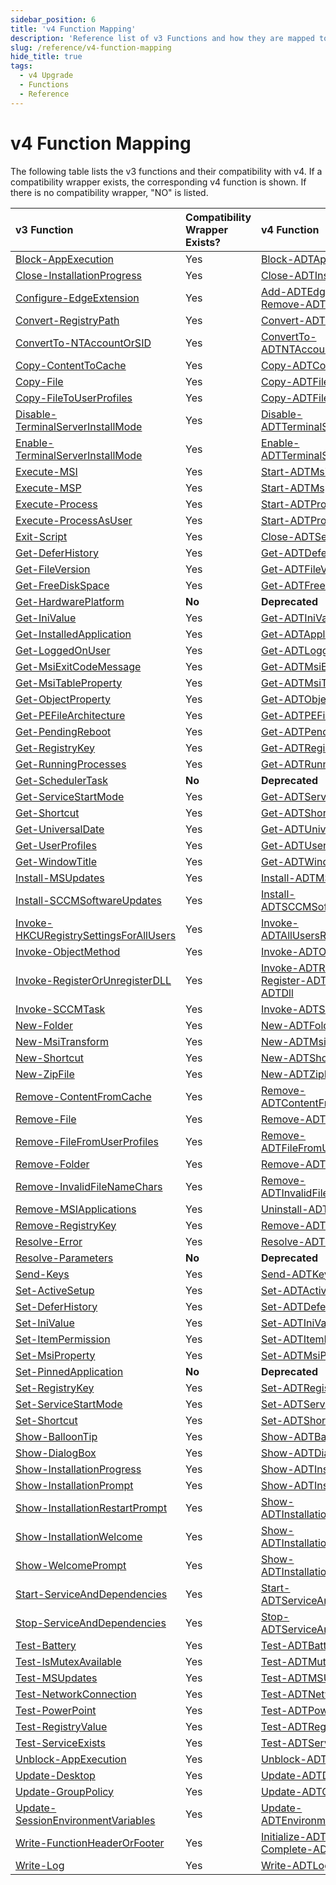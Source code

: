 ```yaml
---
sidebar_position: 6
title: 'v4 Function Mapping'
description: 'Reference list of v3 Functions and how they are mapped to the new v4 functions.'
slug: /reference/v4-function-mapping
hide_title: true
tags:
  - v4 Upgrade
  - Functions
  - Reference
---
```


# v4 Function Mapping

The following table lists the v3 functions and their compatibility with v4. If a compatibility wrapper exists, the corresponding v4 function is shown. If there is no compatibility wrapper, "NO" is listed.

| v3 Function                                                                                                                                  | Compatibility Wrapper Exists? | v4 Function                                                                                                                                                            |
|:---------------------------------------------------------------------------------------------------------------------------------------------|:------------------------------|:-----------------------------------------------------------------------------------------------------------------------------------------------------------------------|
| [Block-AppExecution](../../versioned_docs/version-3.10.2/reference/functions/Block-AppExecution.mdx)                                         | Yes                           | [Block-ADTAppExecution](./functions/Block-ADTAppExecution.mdx)                                                                                                         |
| [Close-InstallationProgress](../../versioned_docs/version-3.10.2/reference/functions/Close-InstallationProgress.mdx)                         | Yes                           | [Close-ADTInstallationProgress](./functions/Close-ADTInstallationProgress.mdx)                                                                                         |
| [Configure-EdgeExtension](../../versioned_docs/version-3.10.2/reference/functions/Configure-EdgeExtension.mdx)                               | Yes                           | [Add-ADTEdgeExtension](./functions/Add-ADTEdgeExtension.mdx) / [Remove-ADTEdgeExtension](./functions/Remove-ADTEdgeExtension.mdx)                                      |
| [Convert-RegistryPath](../../versioned_docs/version-3.10.2/reference/functions/Convert-RegistryPath.mdx)                                     | Yes                           | [Convert-ADTRegistryPath](./functions/Convert-ADTRegistryPath.mdx)                                                                                                     |
| [ConvertTo-NTAccountOrSID](../../versioned_docs/version-3.10.2/reference/functions/ConvertTo-NTAccountOrSID.mdx)                             | Yes                           | [ConvertTo-ADTNTAccountOrSID](./functions/ConvertTo-ADTNTAccountOrSID.mdx)                                                                                             |
| [Copy-ContentToCache](../../versioned_docs/version-3.10.2/reference/functions/Copy-ContentToCache.mdx)                                       | Yes                           | [Copy-ADTContentToCache](./functions/Copy-ADTContentToCache.mdx)                                                                                                       |
| [Copy-File](../../versioned_docs/version-3.10.2/reference/functions/Copy-File.mdx)                                                           | Yes                           | [Copy-ADTFile](./functions/Copy-ADTFile.mdx)                                                                                                                           |
| [Copy-FileToUserProfiles](../../versioned_docs/version-3.10.2/reference/functions/Copy-FileToUserProfiles.mdx)                               | Yes                           | [Copy-ADTFileToUserProfiles](./functions/Copy-ADTFileToUserProfiles.mdx)                                                                                               |
| [Disable-TerminalServerInstallMode](../../versioned_docs/version-3.10.2/reference/functions/Disable-TerminalServerInstallMode.mdx)           | Yes                           | [Disable-ADTTerminalServerInstallMode](./functions/Disable-ADTTerminalServerInstallMode.mdx)                                                                           |
| [Enable-TerminalServerInstallMode](../../versioned_docs/version-3.10.2/reference/functions/Enable-TerminalServerInstallMode.mdx)             | Yes                           | [Enable-ADTTerminalServerInstallMode](./functions/Enable-ADTTerminalServerInstallMode.mdx)                                                                             |
| [Execute-MSI](../../versioned_docs/version-3.10.2/reference/functions/Execute-MSI.mdx)                                                       | Yes                           | [Start-ADTMsiProcess](./functions/Start-ADTMsiProcess.mdx)                                                                                                             |
| [Execute-MSP](../../versioned_docs/version-3.10.2/reference/functions/Execute-MSP.mdx)                                                       | Yes                           | [Start-ADTMspProcess](./functions/Start-ADTMspProcess.mdx)                                                                                                             |
| [Execute-Process](../../versioned_docs/version-3.10.2/reference/functions/Execute-Process.mdx)                                               | Yes                           | [Start-ADTProcess](./functions/Start-ADTProcess.mdx)                                                                                                                   |
| [Execute-ProcessAsUser](../../versioned_docs/version-3.10.2/reference/functions/Execute-ProcessAsUser.mdx)                                   | Yes                           | [Start-ADTProcessAsUser](./functions/Start-ADTProcessAsUser.mdx)                                                                                                       |
| [Exit-Script](../../versioned_docs/version-3.10.2/reference/functions/Exit-Script.mdx)                                                       | Yes                           | [Close-ADTSession](./functions/Close-ADTSession.mdx)                                                                                                                   |
| [Get-DeferHistory](../../versioned_docs/version-3.10.2/reference/functions/Get-DeferHistory.mdx)                                             | Yes                           | [Get-ADTDeferHistory](./functions/Get-ADTDeferHistory.mdx)                                                                                                             |
| [Get-FileVersion](../../versioned_docs/version-3.10.2/reference/functions/Get-FileVersion.mdx)                                               | Yes                           | [Get-ADTFileVersion](./functions/Get-ADTFileVersion.mdx)                                                                                                               |
| [Get-FreeDiskSpace](../../versioned_docs/version-3.10.2/reference/functions/Get-FreeDiskSpace.mdx)                                           | Yes                           | [Get-ADTFreeDiskSpace](./functions/Get-ADTFreeDiskSpace.mdx)                                                                                                           |
| [Get-HardwarePlatform](../../versioned_docs/version-3.10.2/reference/functions/Get-HardwarePlatform.mdx)                                     | **No**                        | **Deprecated**                                                                                                                                                         |
| [Get-IniValue](../../versioned_docs/version-3.10.2/reference/functions/Get-IniValue.mdx)                                                     | Yes                           | [Get-ADTIniValue](./functions/Get-ADTIniValue.mdx)                                                                                                                     |
| [Get-InstalledApplication](../../versioned_docs/version-3.10.2/reference/functions/Get-InstalledApplication.mdx)                             | Yes                           | [Get-ADTApplication](./functions/Get-ADTApplication.mdx)                                                                                                               |
| [Get-LoggedOnUser](../../versioned_docs/version-3.10.2/reference/functions/Get-LoggedOnUser.mdx)                                             | Yes                           | [Get-ADTLoggedOnUser](./functions/Get-ADTLoggedOnUser.mdx)                                                                                                             |
| [Get-MsiExitCodeMessage](../../versioned_docs/version-3.10.2/reference/functions/Get-MsiExitCodeMessage.mdx)                                 | Yes                           | [Get-ADTMsiExitCodeMessage](./functions/Get-ADTMsiExitCodeMessage.mdx)                                                                                                 |
| [Get-MsiTableProperty](../../versioned_docs/version-3.10.2/reference/functions/Get-MsiTableProperty.mdx)                                     | Yes                           | [Get-ADTMsiTableProperty](./functions/Get-ADTMsiTableProperty.mdx)                                                                                                     |
| [Get-ObjectProperty](../../versioned_docs/version-3.10.2/reference/functions/Get-ObjectProperty.mdx)                                         | Yes                           | [Get-ADTObjectProperty](./functions/Get-ADTObjectProperty.mdx)                                                                                                         |
| [Get-PEFileArchitecture](../../versioned_docs/version-3.10.2/reference/functions/Get-PEFileArchitecture.mdx)                                 | Yes                           | [Get-ADTPEFileArchitecture](./functions/Get-ADTPEFileArchitecture.mdx)                                                                                                 |
| [Get-PendingReboot](../../versioned_docs/version-3.10.2/reference/functions/Get-PendingReboot.mdx)                                           | Yes                           | [Get-ADTPendingReboot](./functions/Get-ADTPendingReboot.mdx)                                                                                                           |
| [Get-RegistryKey](../../versioned_docs/version-3.10.2/reference/functions/Get-RegistryKey.mdx)                                               | Yes                           | [Get-ADTRegistryKey](./functions/Get-ADTRegistryKey.mdx)                                                                                                               |
| [Get-RunningProcesses](../../versioned_docs/version-3.10.2/reference/functions/Get-RunningProcesses.mdx)                                     | Yes                           | [Get-ADTRunningProcesses](./functions/Get-ADTRunningProcesses.mdx)                                                                                                     |
| [Get-SchedulerTask](../../versioned_docs/version-3.10.2/reference/functions/Get-SchedulerTask.mdx)                                           | **No**                        | **Deprecated**                                                                                                                                                         |
| [Get-ServiceStartMode](../../versioned_docs/version-3.10.2/reference/functions/Get-ServiceStartMode.mdx)                                     | Yes                           | [Get-ADTServiceStartMode](./functions/Get-ADTServiceStartMode.mdx)                                                                                                     |
| [Get-Shortcut](../../versioned_docs/version-3.10.2/reference/functions/Get-Shortcut.mdx)                                                     | Yes                           | [Get-ADTShortcut](./functions/Get-ADTShortcut.mdx)                                                                                                                     |
| [Get-UniversalDate](../../versioned_docs/version-3.10.2/reference/functions/Get-UniversalDate.mdx)                                           | Yes                           | [Get-ADTUniversalDate](./functions/Get-ADTUniversalDate.mdx)                                                                                                           |
| [Get-UserProfiles](../../versioned_docs/version-3.10.2/reference/functions/Get-UserProfiles.mdx)                                             | Yes                           | [Get-ADTUserProfiles](./functions/Get-ADTUserProfiles.mdx)                                                                                                             |
| [Get-WindowTitle](../../versioned_docs/version-3.10.2/reference/functions/Get-WindowTitle.mdx)                                               | Yes                           | [Get-ADTWindowTitle](./functions/Get-ADTWindowTitle.mdx)                                                                                                               |
| [Install-MSUpdates](../../versioned_docs/version-3.10.2/reference/functions/Install-MSUpdates.mdx)                                           | Yes                           | [Install-ADTMSUpdates](./functions/Install-ADTMSUpdates.mdx)                                                                                                           |
| [Install-SCCMSoftwareUpdates](../../versioned_docs/version-3.10.2/reference/functions/Install-SCCMSoftwareUpdates.mdx)                       | Yes                           | [Install-ADTSCCMSoftwareUpdates](./functions/Install-ADTSCCMSoftwareUpdates.mdx)                                                                                       |
| [Invoke-HKCURegistrySettingsForAllUsers](../../versioned_docs/version-3.10.2/reference/functions/Invoke-HKCURegistrySettingsForAllUsers.mdx) | Yes                           | [Invoke-ADTAllUsersRegistryAction](./functions/Invoke-ADTAllUsersRegistryAction.mdx)                                                                                   |
| [Invoke-ObjectMethod](../../versioned_docs/version-3.10.2/reference/functions/Invoke-ObjectMethod.mdx)                                       | Yes                           | [Invoke-ADTObjectMethod](./functions/Invoke-ADTObjectMethod.mdx)                                                                                                       |
| [Invoke-RegisterOrUnregisterDLL](../../versioned_docs/version-3.10.2/reference/functions/Invoke-RegisterOrUnregisterDLL.mdx)                 | Yes                           | [Invoke-ADTRegSvr32](./functions/Invoke-ADTRegSvr32.mdx) / [Register-ADTDll](./functions/Register-ADTDll.mdx) / [Unregister-ADTDll](./functions/Unregister-ADTDll.mdx) |
| [Invoke-SCCMTask](../../versioned_docs/version-3.10.2/reference/functions/Invoke-SCCMTask.mdx)                                               | Yes                           | [Invoke-ADTSCCMTask](./functions/Invoke-ADTSCCMTask.mdx)                                                                                                               |
| [New-Folder](../../versioned_docs/version-3.10.2/reference/functions/New-Folder.mdx)                                                         | Yes                           | [New-ADTFolder](./functions/New-ADTFolder.mdx)                                                                                                                         |
| [New-MsiTransform](../../versioned_docs/version-3.10.2/reference/functions/New-MsiTransform.mdx)                                             | Yes                           | [New-ADTMsiTransform](./functions/New-ADTMsiTransform.mdx)                                                                                                             |
| [New-Shortcut](../../versioned_docs/version-3.10.2/reference/functions/New-Shortcut.mdx)                                                     | Yes                           | [New-ADTShortcut](./functions/New-ADTShortcut.mdx)                                                                                                                     |
| [New-ZipFile](../../versioned_docs/version-3.10.2/reference/functions/New-ZipFile.mdx)                                                       | Yes                           | [New-ADTZipFile](./functions/New-ADTZipFile.mdx)                                                                                                                       |
| [Remove-ContentFromCache](../../versioned_docs/version-3.10.2/reference/functions/Remove-ContentFromCache.mdx)                               | Yes                           | [Remove-ADTContentFromCache](./functions/Remove-ADTContentFromCache.mdx)                                                                                               |
| [Remove-File](../../versioned_docs/version-3.10.2/reference/functions/Remove-File.mdx)                                                       | Yes                           | [Remove-ADTFile](./functions/Remove-ADTFile.mdx)                                                                                                                       |
| [Remove-FileFromUserProfiles](../../versioned_docs/version-3.10.2/reference/functions/Remove-FileFromUserProfiles.mdx)                       | Yes                           | [Remove-ADTFileFromUserProfiles](./functions/Remove-ADTFileFromUserProfiles.mdx)                                                                                       |
| [Remove-Folder](../../versioned_docs/version-3.10.2/reference/functions/Remove-Folder.mdx)                                                   | Yes                           | [Remove-ADTFolder](./functions/Remove-ADTFolder.mdx)                                                                                                                   |
| [Remove-InvalidFileNameChars](../../versioned_docs/version-3.10.2/reference/functions/Remove-InvalidFileNameChars.mdx)                       | Yes                           | [Remove-ADTInvalidFileNameChars](./functions/Remove-ADTInvalidFileNameChars.mdx)                                                                                       |
| [Remove-MSIApplications](../../versioned_docs/version-3.10.2/reference/functions/Remove-MSIApplications.mdx)                                 | Yes                           | [Uninstall-ADTApplication](./functions/Uninstall-ADTApplication.mdx)                                                                                                   |
| [Remove-RegistryKey](../../versioned_docs/version-3.10.2/reference/functions/Remove-RegistryKey.mdx)                                         | Yes                           | [Remove-ADTRegistryKey](./functions/Remove-ADTRegistryKey.mdx)                                                                                                         |
| [Resolve-Error](../../versioned_docs/version-3.10.2/reference/functions/Resolve-Error.mdx)                                                   | Yes                           | [Resolve-ADTErrorRecord](./functions/Resolve-ADTErrorRecord.mdx)                                                                                                       |
| [Resolve-Parameters](../../versioned_docs/version-3.10.2/reference/functions/Resolve-Parameters.mdx)                                         | **No**                        | **Deprecated**                                                                                                                                                         |
| [Send-Keys](../../versioned_docs/version-3.10.2/reference/functions/Send-Keys.mdx)                                                           | Yes                           | [Send-ADTKeys](./functions/Send-ADTKeys.mdx)                                                                                                                           |
| [Set-ActiveSetup](../../versioned_docs/version-3.10.2/reference/functions/Set-ActiveSetup.mdx)                                               | Yes                           | [Set-ADTActiveSetup](./functions/Set-ADTActiveSetup.mdx)                                                                                                               |
| [Set-DeferHistory](../../versioned_docs/version-3.10.2/reference/functions/Set-DeferHistory.mdx)                                             | Yes                           | [Set-ADTDeferHistory](./functions/Set-ADTDeferHistory.mdx)                                                                                                             |
| [Set-IniValue](../../versioned_docs/version-3.10.2/reference/functions/Set-IniValue.mdx)                                                     | Yes                           | [Set-ADTIniValue](./functions/Set-ADTIniValue.mdx)                                                                                                                     |
| [Set-ItemPermission](../../versioned_docs/version-3.10.2/reference/functions/Set-ItemPermission.mdx)                                         | Yes                           | [Set-ADTItemPermission](./functions/Set-ADTItemPermission.mdx)                                                                                                         |
| [Set-MsiProperty](../../versioned_docs/version-3.10.2/reference/functions/Set-MsiProperty.mdx)                                               | Yes                           | [Set-ADTMsiProperty](./functions/Set-ADTMsiProperty.mdx)                                                                                                               |
| [Set-PinnedApplication](../../versioned_docs/version-3.10.2/reference/functions/Set-PinnedApplication.mdx)                                   | **No**                        | **Deprecated**                                                                                                                                                         |
| [Set-RegistryKey](../../versioned_docs/version-3.10.2/reference/functions/Set-RegistryKey.mdx)                                               | Yes                           | [Set-ADTRegistryKey](./functions/Set-ADTRegistryKey.mdx)                                                                                                               |
| [Set-ServiceStartMode](../../versioned_docs/version-3.10.2/reference/functions/Set-ServiceStartMode.mdx)                                     | Yes                           | [Set-ADTServiceStartMode](./functions/Set-ADTServiceStartMode.mdx)                                                                                                     |
| [Set-Shortcut](../../versioned_docs/version-3.10.2/reference/functions/Set-Shortcut.mdx)                                                     | Yes                           | [Set-ADTShortcut](./functions/Set-ADTShortcut.mdx)                                                                                                                     |
| [Show-BalloonTip](../../versioned_docs/version-3.10.2/reference/functions/Show-BalloonTip.mdx)                                               | Yes                           | [Show-ADTBalloonTip](./functions/Show-ADTBalloonTip.mdx)                                                                                                               |
| [Show-DialogBox](../../versioned_docs/version-3.10.2/reference/functions/Show-DialogBox.mdx)                                                 | Yes                           | [Show-ADTDialogBox](./functions/Show-ADTDialogBox.mdx)                                                                                                                 |
| [Show-InstallationProgress](../../versioned_docs/version-3.10.2/reference/functions/Show-InstallationProgress.mdx)                           | Yes                           | [Show-ADTInstallationProgress](./functions/Show-ADTInstallationProgress.mdx)                                                                                           |
| [Show-InstallationPrompt](../../versioned_docs/version-3.10.2/reference/functions/Show-InstallationPrompt.mdx)                               | Yes                           | [Show-ADTInstallationPrompt](./functions/Show-ADTInstallationPrompt.mdx)                                                                                               |
| [Show-InstallationRestartPrompt](../../versioned_docs/version-3.10.2/reference/functions/Show-InstallationRestartPrompt.mdx)                 | Yes                           | [Show-ADTInstallationRestartPrompt](./functions/Show-ADTInstallationRestartPrompt.mdx)                                                                                 |
| [Show-InstallationWelcome](../../versioned_docs/version-3.10.2/reference/functions/Show-InstallationWelcome.mdx)                             | Yes                           | [Show-ADTInstallationWelcome](./functions/Show-ADTInstallationWelcome.mdx)                                                                                             |
| [Show-WelcomePrompt](../../versioned_docs/version-3.10.2/reference/functions/Show-WelcomePrompt.mdx)                                         | Yes                           | [Show-ADTInstallationWelcome](./functions/Show-ADTInstallationWelcome.mdx)                                                                                             |
| [Start-ServiceAndDependencies](../../versioned_docs/version-3.10.2/reference/functions/Start-ServiceAndDependencies.mdx)                     | Yes                           | [Start-ADTServiceAndDependencies](./functions/Start-ADTServiceAndDependencies.mdx)                                                                                     |
| [Stop-ServiceAndDependencies](../../versioned_docs/version-3.10.2/reference/functions/Stop-ServiceAndDependencies.mdx)                       | Yes                           | [Stop-ADTServiceAndDependencies](./functions/Stop-ADTServiceAndDependencies.mdx)                                                                                       |
| [Test-Battery](../../versioned_docs/version-3.10.2/reference/functions/Test-Battery.mdx)                                                     | Yes                           | [Test-ADTBattery](./functions/Test-ADTBattery.mdx)                                                                                                                     |
| [Test-IsMutexAvailable](../../versioned_docs/version-3.10.2/reference/functions/Test-IsMutexAvailable.mdx)                                   | Yes                           | [Test-ADTMutexAvailability](./functions/Test-ADTMutexAvailability.mdx)                                                                                                 |
| [Test-MSUpdates](../../versioned_docs/version-3.10.2/reference/functions/Test-MSUpdates.mdx)                                                 | Yes                           | [Test-ADTMSUpdates](./functions/Test-ADTMSUpdates.mdx)                                                                                                                 |
| [Test-NetworkConnection](../../versioned_docs/version-3.10.2/reference/functions/Test-NetworkConnection.mdx)                                 | Yes                           | [Test-ADTNetworkConnection](./functions/Test-ADTNetworkConnection.mdx)                                                                                                 |
| [Test-PowerPoint](../../versioned_docs/version-3.10.2/reference/functions/Test-PowerPoint.mdx)                                               | Yes                           | [Test-ADTPowerPoint](./functions/Test-ADTPowerPoint.mdx)                                                                                                               |
| [Test-RegistryValue](../../versioned_docs/version-3.10.2/reference/functions/Test-RegistryValue.mdx)                                         | Yes                           | [Test-ADTRegistryValue](./functions/Test-ADTRegistryValue.mdx)                                                                                                         |
| [Test-ServiceExists](../../versioned_docs/version-3.10.2/reference/functions/Test-ServiceExists.mdx)                                         | Yes                           | [Test-ADTServiceExists](./functions/Test-ADTServiceExists.mdx)                                                                                                         |
| [Unblock-AppExecution](../../versioned_docs/version-3.10.2/reference/functions/Unblock-AppExecution.mdx)                                     | Yes                           | [Unblock-ADTAppExecution](./functions/Unblock-ADTAppExecution.mdx)                                                                                                     |
| [Update-Desktop](../../versioned_docs/version-3.10.2/reference/functions/Update-Desktop.mdx)                                                 | Yes                           | [Update-ADTDesktop](./functions/Update-ADTDesktop.mdx)                                                                                                                 |
| [Update-GroupPolicy](../../versioned_docs/version-3.10.2/reference/functions/Update-GroupPolicy.mdx)                                         | Yes                           | [Update-ADTGroupPolicy](./functions/Update-ADTGroupPolicy.mdx)                                                                                                         |
| [Update-SessionEnvironmentVariables](../../versioned_docs/version-3.10.2/reference/functions/Update-SessionEnvironmentVariables.mdx)         | Yes                           | [Update-ADTEnvironmentPsProvider](./functions/Update-ADTEnvironmentPsProvider.mdx)                                                                                     |
| [Write-FunctionHeaderOrFooter](../../versioned_docs/version-3.10.2/reference/functions/Write-FunctionHeaderOrFooter.mdx)                     | Yes                           | [Initialize-ADTFunction](./functions/Initialize-ADTFunction.mdx) / [Complete-ADTFunction](./functions/Complete-ADTFunction.mdx)                                        |
| [Write-Log](../../versioned_docs/version-3.10.2/reference/functions/Write-Log.mdx)                                                           | Yes                           | [Write-ADTLogEntry](./functions/Write-ADTLogEntry.mdx)                                                                                                                 |
